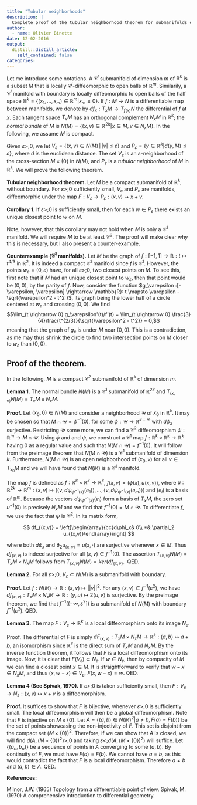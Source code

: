 ```yaml
---
title: "Tubular neighborhoods"
description: |
  Complete proof of the tubular neighborhood theorem for submanifolds of euclidean space. I was unable to find an elementary version in the litterature.
author:
  - name: Olivier Binette
date: 12-02-2016
output:
  distill::distill_article:
    self_contained: false
categories: 
---
```


Let me introduce some notations. A $\mathcal{C}^l$ submanifold of dimension $m$ of $\mathbb{R}^k$ is a subset $M$ that is locally $\mathcal{C}^l$-diffeomorphic to open balls of $\mathbb{R}^m$. Similarily, a $\mathcal{C}^l$ manifold with boundary is locally diffeomorphic to open balls of the half space $\mathbb{H}^k = \{(x_1, \dots, x_m)\in \mathbb{R}^m | x_m \geq 0\}$.
If $f : M \rightarrow N$ is a differentiable map between manifolds, we denote by $df_x: T_x M \rightarrow T_{f(x)} N$ the differential of $f$ at $x$. Each tangent space $T_x M$ has an orthogonal complement $N_x M$ in $\mathbb{R}^k$; the <em>normal bundle </em>of $M$ is $N(M) = \{(x, v) \in \mathbb{R}^{2k} | x \in M,\, v \in N_x M\}$. In the following, we assume $M$ is compact.

Given $\varepsilon \gt; 0$, we let $V_\varepsilon = \{(x, v) \in N(M) \,|\, |v| \le \varepsilon\}$ and $P_\varepsilon = \{y \in \mathbb{R}^k | d(y, M) \le \varepsilon \}$, where $d$ is the euclidean distance. The set $V_\varepsilon$ is an $\varepsilon$-neighborhood of the cross-section $M \times \{0\}$ in $N(M)$, and $P_\varepsilon$ is a <em>tubular neighborhood</em> of $M$ in $\mathbb{R}^k$. We will prove the following theorem.

**Tubular neighborhood theorem. **Let $M$ be a compact submanifold of $\mathbb{R}^k$, without boundary. For $\varepsilon \gt; 0$ sufficiently small, $V_\varepsilon$ and $P_\varepsilon$ are manifolds, diffeomorphic under the map $F : V_\varepsilon \rightarrow P_\varepsilon : (x, v) \mapsto x+v$.

**Corollary 1.** If $\varepsilon \gt; 0$ is sufficiently small, then for each $w \in P_\varepsilon$ there exists an unique closest point to $w$ on $M$.

Note, however, that this corollary may not hold when $M$ is only a $\mathcal{C}^1$ manifold. We will require $M$ to be at least $\mathcal{C}^2$. The proof will make clear why this is necessary, but I also present a counter-example.


**Counterexample ($\mathcal{C}^1$ manifolds).** Let $M$ be the graph of $f: [-1,1] \rightarrow \mathbb{R} : t \mapsto t^{4/3}$ in $\mathbb{R}^2$. It is indeed a compact $\mathcal{C}^1$ manifold since $f$ is $\mathcal{C}^1$. However, the points $w_\varepsilon = (0, \varepsilon)$ have, for all $\varepsilon \gt; 0$, two closest points on $M$. To see this, first note that if $M$ had an unique closest point to $w_\varepsilon$, then that point would be $(0,0)$, by the parity of $f$. Now, consider the function $g_\varepsilon :[-\varepsilon, \varepsilon] \rightarrow \mathbb{R}: t \mapsto \varepsilon - \sqrt{\varepsilon^2 - t^2 }$, its graph being the lower half of a circle centered at $w_\varepsilon$ and crossing $(0,0)$. We find 
$$\lim_{t \rightarrow 0} g_\varepsilon'(t)/f'(t) = \lim_{t \rightarrow 0} \frac{3}{4}\frac{t^{2/3}}{\sqrt{\varepsilon^2 - t^2}} = 0,$$ 
meaning that the graph of $g_\varepsilon$ is under $M$ near $(0,0)$. This is a contradiction, as me may thus shrink the circle to find two intersection points on $M$ closer to $w_\varepsilon$ than $(0,0)$.

## Proof of the theorem.

In the following, $M$ is a compact $\mathcal{C}^2$ submanifold of $\mathbb{R}^k$ of dimension $m$.

**Lemma 1.** The normal bundle $N(M)$ is a $\mathcal{C}^1$ submanifold of $\mathbb{R}^{2k}$ and $T_{(x,v)} N(M) = T_xM \times N_x M$.


**Proof.** Let $(x_0, 0) \in N(M)$ and consider a neighborhood $\mathcal{U}$ of $x_0$ in $\mathbb{R}^k$. It may be chosen so that $M\cap \mathcal{U} = \phi^{-1}(0)$, for some $\phi : \mathcal{U} \rightarrow \mathbb{R}^{k-m}$ with $d\phi_x$ surjective. Restricting $\mathcal{U}$ some more, we can find a $\mathcal{C}^2$ diffeomorphism $\psi : \mathbb{R}^m \rightarrow M\cap \mathcal{U}$. Using $\phi$ and and $\psi$, we construct a $\mathcal{C}^1$ map $f : \mathbb{R}^k \times \mathbb{R}^k \rightarrow \mathbb{R}^k$ having $0$ as a regular value and such that $N(M\cap \mathcal{U}) = f^{-1}(0)$. It will follow from the preimage theorem that $N(M \cap \mathcal{U})$ is a $\mathcal{C}^1$ submanifold of dimension $k$. Furthermore, $N(M \cap \mathcal{U})$ is an open neighborhood of $(x_0, v)$ for all $v \in T_{x_0}M$ and we will have found that $N(M)$ is a $\mathcal{C}^1$ manifold.

The map $f$ is defined as $f: \mathbb{R}^k \times \mathbb{R}^k \rightarrow \mathbb{R}^k$, $f(x, v) = \left(\phi(x), u(x, v)\right)$, where $u : \mathbb{R}^{2k} \rightarrow \mathbb{R}^m : (x,v) \mapsto (\langle v, d\psi_{\psi^{-1}(x)}(e_1) \rangle, \dots, \langle v, d\psi_{\psi^{-1}(x)}(e_m) \rangle)$ and $(e_i)$ is a basis of $\mathbb{R}^m$. Because the vectors $d\psi_{\psi^{-1}(x)}(e_i)$ form a basis of $T_x M$, the zero set $u^{-1}(0)$ is precisely $N_x M$ and we find that $f^{-1}(0) = M \cap \mathcal{U}$. To differentiate $f$, we use the fact that $\psi$ is $\mathcal{C}^2$. In its matrix form,

$$
  df_{(x,v)} = \left[\begin{array}{cc}d\phi_x& 0\\ *& \partial_2 u_{(x,v)}\end{array}\right]
$$

where both $d\phi_x$ and $\partial_2 u_(x,v) = u(x, \cdot)$ are surjective whenever $x \in M$. Thus $df_{(x,v)}$ is indeed surjective for all $(x,v) \in f^{-1}(0)$. The assertion $T_{(x,v)} N(M) = T_xM \times N_x M$ follows from $T_{(x,v)} N(M) = ker(df_{(x,v)}$.&nbsp; QED.

**Lemma 2.** For all $\varepsilon \gt; 0$, $V_\varepsilon \subset N(M)$ is a submanifold with boundary.

**Proof.** Let $f : N(M) \rightarrow \mathbb{R} : (x,v) \mapsto ||v||^2$. For any $(x, v) \in f^{-1}(\varepsilon^2)$, we have $df_{(x,v)}: T_x M \times N_x M \rightarrow \mathbb{R} : (y, u) \mapsto 2\langle u, v \rangle$ is surjective. By the preimage theorem, we find that $f^{-1}((-\infty, \varepsilon^2])$ is a submanifold of $N(M)$ with boundary $f^{-1}(\varepsilon^2)$. QED.

**Lemma 3.** The map $F: V_\varepsilon \rightarrow \mathbb{R}^k$ is a local diffeomorphism onto its image $N_\varepsilon$.

Proof. The differential of $F$ is simply $dF_{(x,v)} : T_xM \times N_xM \rightarrow \mathbb{R}^k : (a, b) \mapsto a+b$, an isomorphism since $\mathbb{R}^k$ is the direct sum of $T_xM$ and $N_xM$. By the inverse function theorem, it follows that $F$ is a local diffeomorphism onto its image.
Now, it is clear that $F(V_\varepsilon) \subset N_\varepsilon$. If $w \in N_\varepsilon$, then by compacity of $M$ we can find a closest point $x \in M$. It is straightforward to verify that $w-x \in N_xM$, and thus $(x, w-x)\in V_\varepsilon$, $F(x, w-x) = w$. QED.

**Lemma 4 (See Spivak, 1970). **If $\varepsilon \gt; 0$ is taken sufficiently small, then $F : V_\varepsilon \rightarrow N_\varepsilon : (x, v) \mapsto x+v$ is a diffeomorphism.

**Proof. **It suffices to show that $F$ is bijective, whenever $\varepsilon \gt; 0$ is sufficiently small. The local diffeomorphism will then be a global diffeomorphism. Note that $F$ is injective on $M\times \{0\}$. Let $A = \{(a, b) \in N(M)^2 | a \not = b,\, F(a) = F(b)\}$ be the set of points showcasing the non-injectivity of $F$. This set is disjoint from the compact set $(M \times \{0\})^2$. Therefore, if we can show that $A$ is closed, we will find $d(A, (M \times \{0\})^2) \gt; 0$ and taking $\varepsilon \lt; d(A, (M \times \{0\})^2)$ will suffice.
Let $\{(a_n, b_n)\}$ be a sequence of points in $A$ converging to some $(a,b)$. By continuity of $F$, we must have $F(a) = F(b)$. We cannot have $a = b$, as this would contradict the fact that $F$ is a local diffeomorphism. Therefore $a \not = b$ and $(a,b) \in A$. QED.

**References:**

Milnor, J.W. (1965) Topology from a differentiable point of view.
Spivak, M. (1970) A comprehensive introduction to differential geometry.
